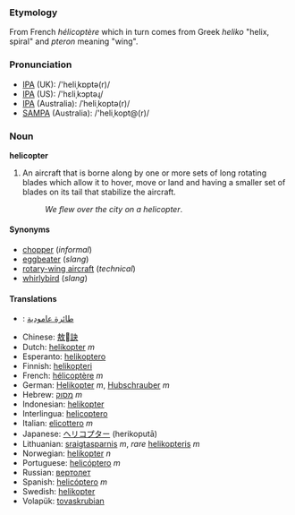 === Etymology ===
From French ''hélicoptère'' which in turn comes from Greek ''heliko'' "helix, spiral" and ''pteron'' meaning "wing".

===Pronunciation===
*[[w:IPA|IPA]] (UK): /'heliˌkɒptə(r)/
*[[w:IPA|IPA]] (US): /'hεliˌkɔptəɻ/
*[[w:IPA|IPA]] (Australia): /ˈheliˌkoptə(r)/
*[[w:SAMPA|SAMPA]] (Australia): /'heliˌkopt@(r)/

=== Noun ===
'''helicopter'''

#An aircraft that is borne along by one or more sets of long rotating blades which allow it to hover, move or land and having a smaller set of blades on its tail that stabilize the aircraft.
#:''We flew over the city on a helicopter''.

==== Synonyms ====
* [[chopper]] (''informal'')
* [[eggbeater]] (''slang'')
* [[rotary-wing aircraft]] (''technical'')
* [[whirlybird]] (''slang'')

==== Translations ====
*{{ar}}: [[طائرة عامودية]]
*Chinese: [[敖訣]]
*Dutch: [[helikopter]] ''m''
*Esperanto: [[helikoptero]]
*Finnish: [[helikopteri]]
*French: [[hélicoptère]] ''m''
*German: [[Helikopter]] ''m'', [[Hubschrauber]] ''m''
*Hebrew: [[מסוק]] ''m''
*Indonesian: [[helikopter]]
*Interlingua: [[helicoptero]]
*Italian: [[elicottero]] ''m''
*Japanese: [[ヘリコプター]] (herikoputā)
*Lithuanian: [[sraigtasparnis]] ''m'', ''rare'' [[helikopteris]] ''m''
*Norwegian: [[helikopter]] ''n''
*Portuguese: [[helicóptero]] ''m''
*Russian: [[вертолет]]
*Spanish: [[helicóptero]] ''m''
*Swedish: [[helikopter]]
*Volapük: [[tovaskrubian]]